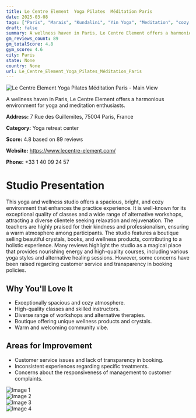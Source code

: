 ```yaml
---
title: Le Centre Element  Yoga Pilates  Méditation Paris
date: 2025-03-08
tags: ["Paris", "Marais", "Kundalini", "Yin Yoga", "Meditation", "cozy atmosphere", "wellness center", "Paris"]  
draft: false
summary: A wellness haven in Paris, Le Centre Element offers a harmonious environment for yoga and meditation enthusiasts.
gm_reviews_count: 89
gm_totalScore: 4.8
gym_score: 4.6
city: Paris
state: None
country: None
url: Le_Centre_Element_Yoga_Pilates_Méditation_Paris
---
```


<div className="aspect-[16/9] relative my-8">
  <img 
    src="https://lh5.googleusercontent.com/p/AF1QipO9wqAwcZ4v3cuNlzXMId8raLu44QKWBM98kWaI=w1920-h1080-k-no"
    alt="Le Centre Element  Yoga Pilates  Méditation Paris - Main View"
    className="object-cover absolute inset-0 w-full h-full rounded-lg"
  />
</div>

A wellness haven in Paris, Le Centre Element offers a harmonious environment for yoga and meditation enthusiasts.

**Address:** 7 Rue des Guillemites, 75004 Paris, France

**Category:** Yoga retreat center

**Score:** 4.8 based on 89 reviews

**Website:** https://www.lecentre-element.com/

**Phone:** +33 1 40 09 24 57

# Studio Presentation

This yoga and wellness studio offers a spacious, bright, and cozy environment that enhances the practice experience. It is well-known for its exceptional quality of classes and a wide range of alternative workshops, attracting a diverse clientele seeking relaxation and rejuvenation. The teachers are highly praised for their kindness and professionalism, ensuring a warm atmosphere among participants. The studio features a boutique selling beautiful crystals, books, and wellness products, contributing to a holistic experience. Many reviews highlight the studio as a magical place that provides nourishing energy and high-quality courses, including various yoga styles and alternative healing sessions. However, some concerns have been raised regarding customer service and transparency in booking policies.

## Why You'll Love It

- Exceptionally spacious and cozy atmosphere.
- High-quality classes and skilled instructors.
- Diverse range of workshops and alternative therapies.
- Boutique offering unique wellness products and crystals.
- Warm and welcoming community vibe.

## Areas for Improvement

- Customer service issues and lack of transparency in booking.
- Inconsistent experiences regarding specific treatments.
- Concerns about the responsiveness of management to customer complaints.

<div className="grid grid-cols-1 xl:grid-cols-2 gap-4 my-8">
<div className="aspect-[4/3] relative"><img src="https://lh5.googleusercontent.com/p/AF1QipPqshypO3_rgFg3ewoWBQ4nrC8REbPLnM2ZhDJz=w1920-h1080-k-no" alt="Image 1" className="object-cover absolute inset-0 w-full h-full rounded-lg" /></div>
<div className="aspect-[4/3] relative"><img src="https://lh5.googleusercontent.com/p/AF1QipP3O-YH5E3GNj2fturaLcVTCbyHX6NrroA3lEgD=w1920-h1080-k-no" alt="Image 2" className="object-cover absolute inset-0 w-full h-full rounded-lg" /></div>
<div className="aspect-[4/3] relative"><img src="https://lh5.googleusercontent.com/p/AF1QipNbMxjWJITTm8ofCvmEwWyqDQNIsndFiAEaxLIY=w1920-h1080-k-no" alt="Image 3" className="object-cover absolute inset-0 w-full h-full rounded-lg" /></div>
<div className="aspect-[4/3] relative"><img src="https://lh5.googleusercontent.com/p/AF1QipNLeILW9a6jusRVoN6L09T8jEZFZaJMxtUs3GI2=w1920-h1080-k-no" alt="Image 4" className="object-cover absolute inset-0 w-full h-full rounded-lg" /></div>
</div>